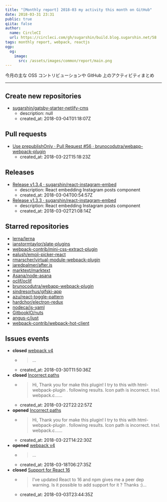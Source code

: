 ```yaml
---
title: "[Monthly report] 2018-03 my activity this month on GitHub"
date: 2018-03-31 23:31
public: true
qiita: false
author:
  name: CircleCI
  url: https://circleci.com/gh/sugarshin/build.blog.sugarshin.net/58
tags: monthly report, webpack, reactjs
ogp:
  og:
    image:
      src: /assets/images/common/report/main.png
---
```


今月の主な OSS コントリビューションや GitHub 上のアクティビティまとめ

***

## Create new repositories

- [sugarshin/gatsby-starter-netlify-cms](https://github.com/sugarshin/gatsby-starter-netlify-cms)
  - description: null
  - created_at: 2018-03-04T01:18:07Z

## Pull requests

- [Use prepublishOnly · Pull Request #56 · brunocodutra/webapp-webpack-plugin](https://github.com/brunocodutra/webapp-webpack-plugin/pull/56)
  - created_at: 2018-03-22T15:18:23Z

## Releases

- [Release v1.3.4 · sugarshin/react-instagram-embed](https://github.com/sugarshin/react-instagram-embed/releases/tag/v1.3.4)
  - description: React embedding Instagram posts component
  - created_at: 2018-03-04T00:54:57Z
- [Release v1.3.3 · sugarshin/react-instagram-embed](https://github.com/sugarshin/react-instagram-embed/releases/tag/v1.3.3)
  - description: React embedding Instagram posts component
  - created_at: 2018-03-02T21:08:14Z

## Starred repositories

- [lerna/lerna](https://github.com/lerna/lerna)
- [ianstormtaylor/slate-plugins](https://github.com/ianstormtaylor/slate-plugins)
- [webpack-contrib/mini-css-extract-plugin](https://github.com/webpack-contrib/mini-css-extract-plugin)
- [ealush/emoji-picker-react](https://github.com/ealush/emoji-picker-react)
- [rmarscher/virtual-module-webpack-plugin](https://github.com/rmarscher/virtual-module-webpack-plugin)
- [jaredpalmer/after.js](https://github.com/jaredpalmer/after.js)
- [marktext/marktext](https://github.com/marktext/marktext)
- [Asana/node-asana](https://github.com/Asana/node-asana)
- [oclif/oclif](https://github.com/oclif/oclif)
- [brunocodutra/webapp-webpack-plugin](https://github.com/brunocodutra/webapp-webpack-plugin)
- [sindresorhus/gifski-app](https://github.com/sindresorhus/gifski-app)
- [azu/react-toggle-pattern](https://github.com/azu/react-toggle-pattern)
- [hardchor/electron-redux](https://github.com/hardchor/electron-redux)
- [nodeca/js-yaml](https://github.com/nodeca/js-yaml)
- [GitbookIO/nuts](https://github.com/GitbookIO/nuts)
- [angus-c/just](https://github.com/angus-c/just)
- [webpack-contrib/webpack-hot-client](https://github.com/webpack-contrib/webpack-hot-client)

## Issues events

- **closed** [webpack v4](https://github.com/sugarshin/blog.sugarshin.net/issues/311)
  - > ...
  - created_at: 2018-03-30T11:50:36Z
- **closed** [Incorrect paths](https://github.com/brunocodutra/webapp-webpack-plugin/issues/55)
  - > Hi, Thank you for make this plugin! I try to this with html-webpack-plugin . following results. Icon path is incorrect. `html ` webpack.c......
  - created_at: 2018-03-22T22:22:57Z
- **opened** [Incorrect paths](https://github.com/brunocodutra/webapp-webpack-plugin/issues/55)
  - > Hi, Thank you for make this plugin! I try to this with html-webpack-plugin . following results. Icon path is incorrect. `html ` webpack.c......
  - created_at: 2018-03-22T14:22:30Z
- **opened** [webpack v4](https://github.com/sugarshin/blog.sugarshin.net/issues/311)
  - > ...
  - created_at: 2018-03-18T06:27:35Z
- **closed** [Support for React 16](https://github.com/sugarshin/react-instagram-embed/issues/22)
  - > I've updated React to 16 and npm gives me a peer dep warning. Is it possible to add support for it ? Thanks :)...
  - created_at: 2018-03-03T23:44:35Z

